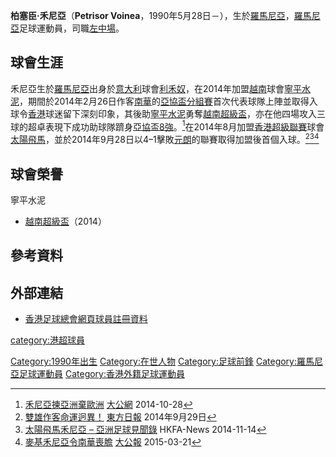 {{Infobox football biography
| name        = 禾尼亞 <br> Petrisor Voinea
| image       = Petrisor Voinea.JPG
| image_size  = 
| fullname    = Petrisor Voinea
| nickname    =  
| birth_date  = {{Birth date and age|1990|5|28|}}
| birth_place = [[羅馬尼亞|羅馬尼亞]]
| height      = {{height|m=1.88}}
| position    = [[左中場|左中場]]、[[進攻中場|進攻中場]]
| currentclub = [[自由球員|自由球員]]
| clubnumber  = 
| youthyears1  = 2007–2008
| youthclubs1  = {{link-en|聖朱斯托|A. C. Sangiustese}}
| youthyears2  = 2008–2009
| youthclubs2  = [[利禾奴體育會|利禾奴]]
| years1 = 2009–2010
| clubs1 = {{link-en|聖朱斯托|A. C. Sangiustese}}
| caps1  = 7
| goals1 = 1
| years2 = 2010–2011
| clubs2 = {{link-en|雷卡納蒂|U.S.D. Recanatese 1923}}
| caps2  = 20
| goals2 = 9
| years3 = 2011–2012	
| clubs3 = {{link-en|聖貝內|A.S.D. Sambenedettese Calcio}}
| caps3  = 24
| goals3 = 12
| years4 = 2012–2013
| clubs4 = 蘇巴修
| caps4  = 27
| goals4 = 14
| years5 = 2013
| clubs5 = 曼杜里亞
| caps5  = 13
| goals5 = 8
| years6 = 2014
| clubs6 = [[寧平越賽水泥足球俱樂部|寧平水泥]]
| caps6  = 0
| goals6 = 20
| years7 = 2014
| clubs7 = [[乂安藍江足球俱樂部|宋蘭義安]]
| caps7  = 11
| goals7 = 1
| years8 = 2014–2015
| clubs8 = [[香港飛馬足球會|太陽飛馬]]
| caps8  = 13
| goals8 = 4
| years9 = 2015
| clubs9 = [[普羅耶什蒂佩特羅魯足球俱樂部|比杜路爾]]
| caps9  = 3
| goals9 = 0
| years10 = 2016–2017
| clubs10 = {{link-en|塔伊夫體育會|Weg SC|塔伊夫}}
| caps10  = 3
| goals10 = 2
| nationalyears1 = 
| nationalteam1  = 
| nationalcaps1  = 
| nationalgoals1 = 
| pcupdate = 28 April 2016
| ntupdate = 28 April 2016
}}

'''柏塞臣·禾尼亞'''（'''Petrisor Voinea'''，1990年5月28日－），生於[[羅馬尼亞|羅馬尼亞]]，[[羅馬尼亞|羅馬尼亞]]足球運動員，司職[[左中場|左中場]]。

==球會生涯==
禾尼亞生於[[羅馬尼亞|羅馬尼亞]]出身於[[意大利|意大利]]球會[[利禾奴體育會|利禾奴]]，在2014年加盟[[越南|越南]]球會[[寧平越賽水泥足球俱樂部|寧平水泥]]，期間於2014年2月26日作客[[南華足球隊|南華]]的[[2014年亞洲足協盃|亞協盃分組賽]]首次代表球隊上陣並取得入球令[[香港|香港]]球迷留下深刻印象，其後助[[寧平越賽水泥足球俱樂部|寧平水泥]]勇奪[[越南超級盃|越南超級盃]]，亦在他四場攻入三球的超卓表現下成功助球隊躋身[[2014年亞洲足協盃|亞協盃8強]]。<ref>[http://news.takungpao.com.hk/paper/q/2014/1028/2803683_print.html 禾尼亞揀亞洲棄歐洲] {{Wayback|url=http://news.takungpao.com.hk/paper/q/2014/1028/2803683_print.html |date=20170305001457 }} [[大公網|大公網]] 2014-10-28</ref>在2014年8月加盟[[香港超級聯賽|香港超級聯賽]]球會[[香港飛馬足球會|太陽飛馬]]，並於2014年9月28日以4–1擊敗[[元朗足球會|元朗]]的聯賽取得加盟後首個入球。<ref>[http://orientaldaily.on.cc/cnt/sport/20140929/index.html 雙雄作客命運迥異！] {{Wayback|url=http://orientaldaily.on.cc/cnt/sport/20140929/index.html |date=20180130134819 }} [[東方日報|東方日報]] 2014年9月29日</ref><ref>[https://www.hkfa.com/news_details/12303 太陽飛馬禾尼亞 – 亞洲足球見聞錄] {{Wayback|url=https://www.hkfa.com/news_details/12303 |date=20170305003426 }} HKFA-News 2014-11-14</ref><ref>[http://news.takungpao.com.hk/paper/q/2015/0321/2951358.html 麥基禾尼亞令南華喪膽] {{Wayback|url=http://news.takungpao.com.hk/paper/q/2015/0321/2951358.html |date=20170305001450 }} [[大公報|大公報]] 2015-03-21</ref>

==球會榮譽==
;寧平水泥	
* [[越南超級盃|越南超級盃]]（2014）

==參考資料==
{{Reflist}}

==外部連結==
*[https://www.hkfa.com/ch/club/141/detail?player=13246 香港足球總會網頁球員註冊資料] {{Wayback|url=https://www.hkfa.com/ch/club/141/detail?player=13246 |date=20170305003431 }}

{{DEFAULTSORT:Petrisor Voinea}} 
[[Category:1990年出生|Category:1990年出生]]
[[Category:在世人物|Category:在世人物]]
[[Category:足球前鋒|Category:足球前鋒]]
[[Category:羅馬尼亞足球運動員|Category:羅馬尼亞足球運動員]]
[[Category:香港外籍足球運動員|Category:香港外籍足球運動員]]
[[category:港超球員|category:港超球員]]